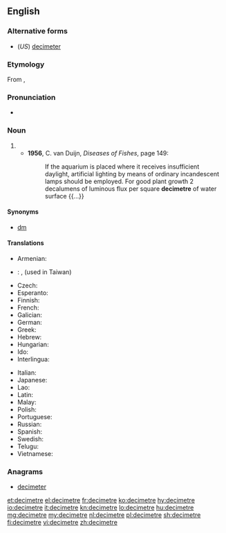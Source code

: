 {{also|décimètre}}
==English==

===Alternative forms===
* (''US'') [[decimeter]]

===Etymology===
From {{etyl|fr|en}} {{term|décimètre|lang=fr}}, {{prefix|deci|metre|lang=en}}

===Pronunciation===
* {{a|UK}} {{IPA|/ˈdɛsɪmiːtə(ɹ)/|lang=en}}

===Noun===
{{en-noun}}

# {{SI-unit|deci|metre|length}}
#* '''1956''', C. van Duijn, ''Diseases of Fishes'', page 149:
#*: If the aquarium is placed where it receives insufficient daylight, artificial lighting by means of ordinary incandescent lamps should be employed. For good plant growth 2 decalumens of luminous flux per square '''decimetre''' of water surface {{...}}

====Synonyms====
* [[dm]]

====Translations====
{{trans-top|one-tenth of a metre}}
* Armenian: {{t|hy|դեցիմետր|tr=dec'imetr}}
* {{ttbc|zh}}: {{t|zh|分米|tr=fēnmǐ|sc=Hani}}, {{t|zh|公寸|tr=gōngcùn|sc=Hani}} (used in Taiwan)
* Czech: {{t+|cs|decimetr|m}}
* Esperanto: {{t|eo|decimetro}}
* Finnish: {{t|fi|desimetri}}
* French: {{t+|fr|décimètre|m}}
* Galician: {{t|gl|decímetro|m}}
* German: {{t+|de|Dezimeter}}
* Greek: {{t+|el|δεκατόμετρο|n|tr=dekatómetro}}
* Hebrew: {{t|he|דצימטר|tr=detzimet'er|sc=Hebr}}
* Hungarian: {{t+|hu|deciméter}}
* Ido: {{t+|io|decimetro}}
* Interlingua: {{t|ia|decimetro}}
{{trans-mid}}
* Italian: {{t+|it|decimetro|m}}
* Japanese: {{t|ja|デシメートル|tr=deshimētoru|sc=Jpan}}
* Lao: {{t+|lo|ເດຊີແມັດ|sc=Laoo}}
* Latin: {{t|la|decimetrus}}
* Malay: {{t|ms|desimeter}}
* Polish: {{t|pl|decymetr|m}}
* Portuguese: {{t+|pt|decímetro|m}}
* Russian: {{t+|ru|дециметр|m|tr=decimétr}}
* Spanish: {{t+|es|decímetro|m}}
* Swedish: {{t+|sv|decimeter}}
* Telugu: {{t|te|డెసీమీటరు}}
* Vietnamese: {{t|vi|đêximet}}
{{trans-bottom}}

===Anagrams===
* [[decimeter#English|decimeter]]

[[et:decimetre]]
[[el:decimetre]]
[[fr:decimetre]]
[[ko:decimetre]]
[[hy:decimetre]]
[[io:decimetre]]
[[it:decimetre]]
[[kn:decimetre]]
[[lo:decimetre]]
[[hu:decimetre]]
[[mg:decimetre]]
[[my:decimetre]]
[[nl:decimetre]]
[[pl:decimetre]]
[[sh:decimetre]]
[[fi:decimetre]]
[[vi:decimetre]]
[[zh:decimetre]]